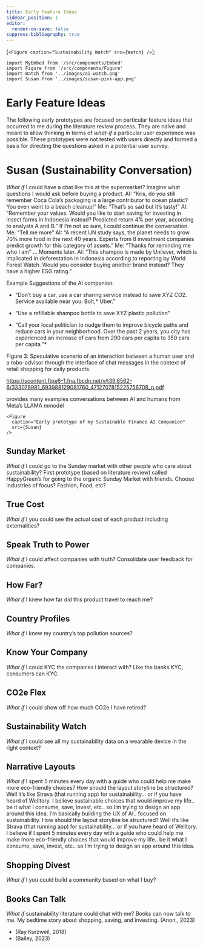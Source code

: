 ```yaml
---
title: Early Feature Ideas
sidebar_position: 1
editor:
  render-on-save: false
suppress-bibliography: true
---
```





[`<Figure caption="Sustainability Watch" src={Watch} />`];

````mdx-code-block
import MyEmbed from '/src/components/Embed'
import Figure from '/src/components/Figure'
import Watch from '../images/ai-watch.png'
import Susan from '../images/susan-pink-app.png'
````

# Early Feature Ideas

The following early prototypes are focused on particular feature ideas
that occurred to me during the literature review process. They are naive
and meant to allow thinking in terms of *what-if* a particular user
experience was possible. These prototypes were not tested with users
directly and formed a basis for directing the questions asked in a
potential user survey.

# Susan (Sustainability Conversation)

*What if* I could have a chat like this at the supermarket? Imagine what
questions I would ask before buying a product. AI: “Kris, do you still
remember Coca Cola’s packaging is a large contributor to ocean plastic?
You even went to a beach cleanup!” Me: “That’s so sad but it’s tasty!”
AI. “Remember your values. Would you like to start saving for investing
in insect farms in Indonesia instead? Predicted return 4% per year,
according to analysts A and B.” If I’m not so sure, I could continue the
conversation. Me: “Tell me more” AI: “A recent UN study says, the planet
needs to grow 70% more food in the next 40 years. Experts from 8
investment companies predict growth for this category of assets.” Me:
“Thanks for reminding me who I am” … Moments later. AI: “This shampoo is
made by Unilever, which is implicated in deforestation in Indonesia
according to reporting by World Forest Watch. Would you consider buying
another brand instead? They have a higher ESG rating.”

Example Suggestions of the AI companion:

-   “Don’t buy a car, use a car sharing service instead to save XYZ CO2.
    Service available near you: Bolt,\* Uber.”

-   “Use a refillable shampoo bottle to save XYZ plastic pollution”

-   “Call your local politician to nudge them to improve bicycle paths
    and reduce cars in your neighborhood. Over the past 2 years, you
    city has experienced an increase of cars from 290 cars per capita to
    350 cars per capita.”\*

Figure 3: Speculative scenario of an interaction between a human user
and a robo-advisor through the interface of chat messages in the context
of retail shopping for daily products.

https://scontent.ftpe6-1.fna.fbcdn.net/v/t39.8562-6/333078981_693988129081760_4712707815225756708_n.pdf

provides many examples conversations between AI and humans from Meta’s
LLAMA mmodel

````mdx-code-block
<Figure
  caption="Early prototype of my Sustainable Finance AI Companion"
  src={Susan}
/>
````

## Sunday Market

*What if* I could go to the Sunday market with other people who care
about sustainability? First prototype (based on literature review)
called HappyGreen’s for going to the organic Sunday Market with friends.
Choose industries of focus? Fashion, Food, etc?

<MyEmbed src="https://framer.com/embed/HappyGreen-s--b6BsD3AvB9LOehpEFVAu/DGVOYRTex?highlights=0" text="Loading Sunday Market..." />

## True Cost

*What if* I you could see the actual cost of each product including
externalities?

<MyEmbed src="https://www.figma.com/embed?embed_host=share&url=https%3A%2F%2Fwww.figma.com%2Ffile%2FcAgbLs3UzAI5TnmjOipjZ5%2FTrue-Cost%3Fnode-id%3D0%253A1" text="Loading True Cost..." />

## Speak Truth to Power

*What if* I could affect companies with truth? Consolidate user feedback
for companies.

<MyEmbed src="https://www.figma.com/embed?embed_host=share&url=https%3A%2F%2Fwww.figma.com%2Ffile%2FcAgbLs3UzAI5TnmjOipjZ5%2FTrue-Cost%3Fnode-id%3D0%253A1" text="Loading True Cost..." />

## How Far?

*What if* I knew how far did this product travel to reach me?

<MyEmbed src="https://www.figma.com/embed?embed_host=share&url=https%3A%2F%2Fwww.figma.com%2Ffile%2FY1PlFrLRvyu7lI2KvAILe4%2FHow-Far%253F%3Fnode-id%3D0%253A1%26t%3Dn2uEPPaN4pknSaVh-1" text="Loading 'How Far?'..." />

## Country Profiles

*What if* I knew my country’s top pollution sources?

<MyEmbed src="https://www.figma.com/embed?embed_host=share&url=https%3A%2F%2Fwww.figma.com%2Ffile%2Fx2OIzYHACJTr6xnzHkrdeQ%2FCountry-Profiles%3Fnode-id%3D0%253A1%26t%3DW82SgRzgzbAaHImo-1" text="Loading Country Profiles..." />

## Know Your Company

*What if* I could KYC the companies I interact with? Like the banks KYC,
consumers can KYC.

## CO2e Flex

*What if* I could show off how much CO2e I have retired?

## Sustainability Watch

*What if* I could see all my sustainability data on a wearable device in
the right context?

<div dangerouslySetInnerHTML={{ __html: quartoRawHtml[0] }} />

## Narrative Layouts

*What if* I spent 5 minutes every day with a guide who could help me
make more eco-friendly choices? How should the layout storyline be
structured? Well it’s like Strava (that running app) for sustainability…
or if you have heard of Welltory. I believe sustainable choices that
would improve my life.. be it what I consume, save, invest, etc.. so I’m
trying to design an app around this idea. I’m basically building the UX
of AI.. focused on sustainability. How should the layout storyline be
structured? Well it’s like Strava (that running app) for sustainability…
or if you have heard of Welltory. I believe if I spent 5 minutes every
day with a guide who could help me make more eco-friendly choices that
would improve my life.. be it what I consume, save, invest, etc.. so I’m
trying to design an app around this idea.

<MyEmbed src="https://www.figma.com/embed?embed_host=share&url=https%3A%2F%2Fwww.figma.com%2Ffile%2FnTh1LsECxFABEZPE7pSFgw%2FDid-you-know%253F%3Fnode-id%3D0%253A1" text="Loading Prototype..." />

## Shopping Divest

*What if* I you could build a community based on what I buy?

<MyEmbed src="https://www.figma.com/embed?embed_host=share&url=https%3A%2F%2Fwww.figma.com%2Ffile%2Fw7LqdSzACgz9ghuTcrSxgk%2FDivest%3Fnode-id%3D0%253A1" text="Loading Shopping Divest..." />

## Books Can Talk

*What if* sustainability literature could chat with me? Books can now
talk to me. My bedtime story about shopping, saving, and investing.
(Anon., 2023)

-   (Ray Kurzweil, 2018)
-   (Bailey, 2023)
